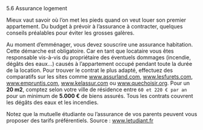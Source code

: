 


<CustomTitle tag="h1"  size="24px">
    5.6 Assurance logement
</CustomTitle>

Mieux vaut savoir où l’on met les pieds quand on veut louer son premier appartement. Du budget à prévoir à l’assurance à contracter, quelques conseils préalables pour éviter les grosses
galères.

Au moment d’emménager, vous devez souscrire une assurance habitation. Cette démarche est obligatoire. Car en tant que locataire vous êtes responsable vis-à-vis du propriétaire des éventuels dommages (incendie, dégâts des eaux…) causés à l’appartement occupé pendant toute la durée de la location. Pour trouver le contrat le plus adapté, effectuez des comparatifs sur les sites comme www.assurland.com, www.lesfurets.com, www.empruntis.com, www.kelassur.com ou www.quechoisir.org. Pour un **20 m2**, comptez selon votre ville de résidence entre `60 et 220 € par an` pour un minimum de **5.000 €** de biens assurés. Tous les contrats couvrent les dégâts des eaux et les incendies.

Notez que la mutuelle étudiante ou l’assurance de vos parents peuvent vous proposer des tarifs préférentiels.
Source : www.letudiant.fr